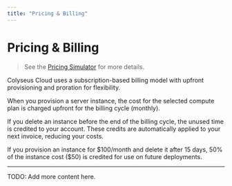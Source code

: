 ```yaml
---
title: "Pricing & Billing"
---
```


# Pricing & Billing

> See the [Pricing Simulator](https://colyseus.io/pricing/) for more details.

Colyseus Cloud uses a subscription-based billing model with upfront provisioning and proration for flexibility.

When you provision a server instance, the cost for the selected compute plan is charged upfront for the billing cycle (monthly).

If you delete an instance before the end of the billing cycle, the unused time is credited to your account. These credits are automatically applied to your next invoice, reducing your costs.

If you provision an instance for \$100/month and delete it after 15 days, 50% of the instance cost (\$50) is credited for use on future deployments.

---

TODO: Add more content here.
